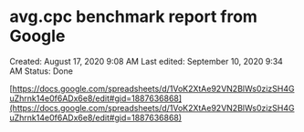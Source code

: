# avg.cpc benchmark report from Google

Created: August 17, 2020 9:08 AM
Last edited: September 10, 2020 9:34 AM
Status: Done

[https://docs.google.com/spreadsheets/d/1VoK2XtAe92VN2BlWs0zizSH4GuZhrnk14e0f6ADx6e8/edit#gid=1887636868](https://docs.google.com/spreadsheets/d/1VoK2XtAe92VN2BlWs0zizSH4GuZhrnk14e0f6ADx6e8/edit#gid=1887636868)